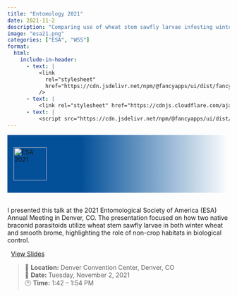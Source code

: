 ```yaml
---
title: "Entomology 2021"
date: 2021-11-2
description: "Comparing use of wheat stem sawfly larvae infesting winter wheat and smooth brome by two braconid parasitoid species in Montana"
image: "esa21.png"
categories: ["ESA", "WSS"]
format:
  html:
    include-in-header:
      - text: |
          <link
            rel="stylesheet"
            href="https://cdn.jsdelivr.net/npm/@fancyapps/ui/dist/fancybox.css"
          />
      - text: |
          <link rel="stylesheet" href="https://cdnjs.cloudflare.com/ajax/libs/font-awesome/6.5.0/css/all.min.css">
      - text: |
          <script src="https://cdn.jsdelivr.net/npm/@fancyapps/ui/dist/fancybox.umd.js"></script>
---
```

<div style="background: linear-gradient(to right, #035099 33.33%, white); padding: 1em 0; display: flex; align-items: center; justify-content: flex-start;">
  <img src="esa21_flat.png" alt="ESA 2021" style="height: 75px; margin-left: 1em;">
</div>
<br>
I presented this talk at the 2021 Entomological Society of America (ESA) Annual Meeting in Denver, CO. The presentation focused on how two native braconid parasitoids utilize wheat stem sawfly larvae in both winter wheat and smooth brome, highlighting the role of non-crop habitats in biological control.

<p style="text-align:left;">
  <a href="https://1drv.ms/p/c/af438b0dd68ebd20/ETvd4pwl0OBDl0zF4FXmhTsBZgVGmeP6_ZjlAdTAWLg6aQ?e=6tzAhk" target="_blank">
    <i class="fas fa-file-powerpoint" style="color:#d24726;margin-right:8px;"></i>View Slides
  </a> 
</p>

> 📍 **Location:** Denver Convention Center, Denver, CO  
> 📅 **Date:** Tuesday, November 2, 2021  
> 🕐 **Time:** 1:42 – 1:54 PM

